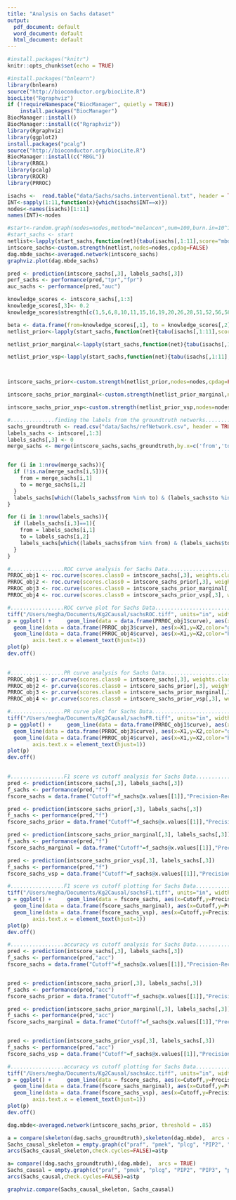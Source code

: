 ```yaml
---
title: "Analysis on Sachs dataset"
output:
  pdf_document: default
  word_document: default
  html_document: default
---
```


```r
#install.packages("knitr")
knitr::opts_chunk$set(echo = TRUE)
```


```r
#install.packages("bnlearn")
library(bnlearn)
source("http://bioconductor.org/biocLite.R")
biocLite("Rgraphviz")
if (!requireNamespace("BiocManager", quietly = TRUE))
    install.packages("BiocManager")
BiocManager::install()
BiocManager::install(c("Rgraphviz"))
library(Rgraphviz)
library(ggplot2)
install.packages("pcalg")
source("http://bioconductor.org/biocLite.R") 
BiocManager::install(c("RBGL"))
library(RBGL)
library(pcalg)
library(ROCR)
library(PRROC)
```


```r
isachs <-  read.table("data/Sachs/sachs.interventional.txt", header = TRUE,colClasses = "factor")
INT<-sapply(1:11,function(x){which(isachs$INT==x)})
nodes<-names(isachs)[1:11]
names(INT)<-nodes

#start<-random.graph(nodes=nodes,method="melancon",num=100,burn.in=10^1, every=50)
#start_sachs <- start
netlist<-lapply(start_sachs,function(net){tabu(isachs[,1:11],score="mbde",exp=INT,iss=1,start=net,tabu=50)})
intscore_sachs<-custom.strength(netlist,nodes=nodes,cpdag=FALSE)
dag.mbde_sachs<-averaged.network(intscore_sachs)
graphviz.plot(dag.mbde_sachs)

pred <- prediction(intscore_sachs[,3], labels_sachs[,3])
perf_sachs <- performance(pred,"tpr","fpr")
auc_sachs <- performance(pred,"auc")

knowledge_scores <- intscore_sachs[,1:3]
knowledge_scores[,3]<- 0.2
knowledge_scores$strength[c(1,5,6,8,10,11,15,16,19,20,26,28,51,52,56,58,60,61,62,63,66,67,68,69,70,77,78,81,83,87,88,90,92,97,101,102,106,107,109)] <- 0.5

beta <- data.frame(from=knowledge_scores[,1], to = knowledge_scores[,2], prob=knowledge_scores[,3],stringsAsFactors = FALSE)
netlist_prior<-lapply(start_sachs,function(net){tabu(isachs[,1:11],score="mbde", prior = "cs",beta=beta,exp=INT,iss=1,start=net,tabu=50)})

netlist_prior_marginal<-lapply(start_sachs,function(net){tabu(isachs[,1:11],score="mbde", prior = "marginal",exp=INT,iss=1,start=net,tabu=50)})

netlist_prior_vsp<-lapply(start_sachs,function(net){tabu(isachs[,1:11],score="mbde", prior = "vsp",exp=INT,iss=1,start=net,tabu=50)})



intscore_sachs_prior<-custom.strength(netlist_prior,nodes=nodes,cpdag=FALSE)

intscore_sachs_prior_marginal<-custom.strength(netlist_prior_marginal,nodes=nodes,cpdag=FALSE)

intscore_sachs_prior_vsp<-custom.strength(netlist_prior_vsp,nodes=nodes,cpdag=FALSE)
```

```r
#..............finding the labels from the groundtruth networks...............
sachs_groundtruth <- read.csv("data/Sachs/refNetwork.csv", header = TRUE)
labels_sachs <- intscore[,1:3]
labels_sachs[,3] <- 0
merge_sachs <- merge(intscore_sachs,sachs_groundtruth,by.x=c('from','to'),by.y=c('Gene1','Gene2'),all.x=TRUE)


for (i in 1:nrow(merge_sachs)){
  if (!is.na(merge_sachs[i,5])){
    from = merge_sachs[i,1]
    to = merge_sachs[i,2]
  }
  labels_sachs[which((labels_sachs$from %in% to) & (labels_sachs$to %in% from)),3] <- 1
}

for (i in 1:nrow(labels_sachs)){
  if (labels_sachs[i,3]==1){
    from = labels_sachs[i,1]
    to = labels_sachs[i,2]
    labels_sachs[which((labels_sachs$from %in% from) & (labels_sachs$to %in% to)),][3] <- 1
  }
}
```

```r
#.................ROC curve analysis for Sachs Data...........................
PRROC_obj1 <- roc.curve(scores.class0 = intscore_sachs[,3], weights.class0=labels_sachs[,3],curve=TRUE)
PRROC_obj2 <- roc.curve(scores.class0 = intscore_sachs_prior[,3], weights.class0=labels_sachs[,3],curve=TRUE)
PRROC_obj3 <- roc.curve(scores.class0 = intscore_sachs_prior_marginal[,3], weights.class0=labels_sachs[,3],curve=TRUE)
PRROC_obj4 <- roc.curve(scores.class0 = intscore_sachs_prior_vsp[,3], weights.class0=labels_sachs[,3],curve=TRUE)
```

```r
#.................ROC curve plot for Sachs Data...........................
tiff("/Users/megha/Documents/Kg2Causal/sachsROC.tiff", units="in", width=5, height=5, res=600)
p = ggplot() +     geom_line(data = data.frame(PRROC_obj1$curve), aes(x=X1,y=X2,color="red")) + geom_line(data = data.frame(PRROC_obj2$curve), aes(x=X1,y=X2,color = "blue")) + 
  geom_line(data = data.frame(PRROC_obj3$curve), aes(x=X1,y=X2,color="green"))+
  geom_line(data = data.frame(PRROC_obj4$curve), aes(x=X1,y=X2,color="brown"))+ xlab('FP rate') + ylab('TP rate') + geom_smooth(span = 0.5) +scale_color_identity(name = "Method",breaks = c("blue","red","green","brown"))+theme(text = element_text(size=30),
        axis.text.x = element_text(hjust=1)) 
plot(p)
dev.off()
       
```
```r
#.................PR curve analysis for Sachs Data...........................
PRROC_obj1 <- pr.curve(scores.class0 = intscore_sachs[,3], weights.class0=labels_sachs[,3],curve=TRUE)
PRROC_obj2 <- pr.curve(scores.class0 = intscore_sachs_prior[,3], weights.class0=labels_sachs[,3],curve=TRUE)
PRROC_obj3 <- pr.curve(scores.class0 = intscore_sachs_prior_marginal[,3], weights.class0=labels_sachs[,3],curve=TRUE)
PRROC_obj4 <- pr.curve(scores.class0 = intscore_sachs_prior_vsp[,3], weights.class0=labels_sachs[,3],curve=TRUE)
```
```r
#.................PR curve plot for Sachs Data...........................
tiff("/Users/megha/Documents/Kg2Causal/sachsPR.tiff", units="in", width=5, height=5, res=600)
p = ggplot() +     geom_line(data = data.frame(PRROC_obj1$curve), aes(x=X1,y=X2,color="red")) + geom_line(data = data.frame(PRROC_obj2$curve), aes(x=X1,y=X2,color = "blue")) + 
  geom_line(data = data.frame(PRROC_obj3$curve), aes(x=X1,y=X2,color="green"))+
  geom_line(data = data.frame(PRROC_obj4$curve), aes(x=X1,y=X2,color="brown"))+ xlab('Recall') + ylab('Precision') + geom_smooth(span = 0.5) +scale_color_identity(name = "Method",breaks = c("blue","red","green","brown"))+theme(text = element_text(size=30),
        axis.text.x = element_text(hjust=1)) 
plot(p)
dev.off()
       
```
```r
#.................F1 score vs cutoff analysis for Sachs Data...........................
pred <- prediction(intscore_sachs[,3], labels_sachs[,3])
f_sachs <- performance(pred,"f")
fscore_sachs = data.frame("Cutoff"=f_sachs@x.values[[1]],"Precision-Recall F measure"=f_sachs@y.values[[1]])

pred <- prediction(intscore_sachs_prior[,3], labels_sachs[,3])
f_sachs <- performance(pred,"f")
fscore_sachs_prior = data.frame("Cutoff"=f_sachs@x.values[[1]],"Precision-Recall F measure"=f_sachs@y.values[[1]])

pred <- prediction(intscore_sachs_prior_marginal[,3], labels_sachs[,3])
f_sachs <- performance(pred,"f")
fscore_sachs_marginal = data.frame("Cutoff"=f_sachs@x.values[[1]],"Precision-Recall F measure"=f_sachs@y.values[[1]])

pred <- prediction(intscore_sachs_prior_vsp[,3], labels_sachs[,3])
f_sachs <- performance(pred,"f")
fscore_sachs_vsp = data.frame("Cutoff"=f_sachs@x.values[[1]],"Precision-Recall F measure"=f_sachs@y.values[[1]])
```
```r
#.................F1 score vs cutoff plotting for Sachs Data...........................
tiff("/Users/megha/Documents/Kg2Causal/sachsF1.tiff", units="in", width=5, height=5, res=600)
p = ggplot() +     geom_line(data = fscore_sachs, aes(x=Cutoff,y=Precision.Recall.F.measure,color="red")) + geom_line(data = fscore_sachs_prior, aes(x=Cutoff,y=Precision.Recall.F.measure,color = "blue")) + 
  geom_line(data = data.frame(fscore_sachs_marginal), aes(x=Cutoff,y=Precision.Recall.F.measure,color="green"))+
  geom_line(data = data.frame(fscore_sachs_vsp), aes(x=Cutoff,y=Precision.Recall.F.measure,color="brown"))+ xlab('Cutoff') + ylab('F1 measure') + geom_smooth(span = 0.5) +scale_color_identity(name = "Method",breaks = c("blue","red","green","brown"))+theme(text = element_text(size=30),
        axis.text.x = element_text(hjust=1)) 
plot(p)
dev.off()
```


```r
#.................accuracy vs cutoff analysis for Sachs Data.....................
pred <- prediction(intscore_sachs[,3], labels_sachs[,3])
f_sachs <- performance(pred,"acc")
fscore_sachs = data.frame("Cutoff"=f_sachs@x.values[[1]],"Precision-Recall F measure"=f_sachs@y.values[[1]])


pred <- prediction(intscore_sachs_prior[,3], labels_sachs[,3])
f_sachs <- performance(pred,"acc")
fscore_sachs_prior = data.frame("Cutoff"=f_sachs@x.values[[1]],"Precision-Recall F measure"=f_sachs@y.values[[1]])

pred <- prediction(intscore_sachs_prior_marginal[,3], labels_sachs[,3])
f_sachs <- performance(pred,"acc")
fscore_sachs_marginal = data.frame("Cutoff"=f_sachs@x.values[[1]],"Precision-Recall F measure"=f_sachs@y.values[[1]])


pred <- prediction(intscore_sachs_prior_vsp[,3], labels_sachs[,3])
f_sachs <- performance(pred,"acc")
fscore_sachs_vsp = data.frame("Cutoff"=f_sachs@x.values[[1]],"Precision-Recall F measure"=f_sachs@y.values[[1]])
```

```r
#.................accuracy vs cutoff plotting for Sachs Data...........................
tiff("/Users/megha/Documents/Kg2Causal/sachsAcc.tiff", units="in", width=5, height=5, res=600)
p = ggplot() +     geom_line(data = fscore_sachs, aes(x=Cutoff,y=Precision.Recall.F.measure,color="red")) + geom_line(data = fscore_sachs_prior, aes(x=Cutoff,y=Precision.Recall.F.measure,color = "blue")) + 
  geom_line(data = data.frame(fscore_sachs_marginal), aes(x=Cutoff,y=Precision.Recall.F.measure,color="green"))+
  geom_line(data = data.frame(fscore_sachs_vsp), aes(x=Cutoff,y=Precision.Recall.F.measure,color="brown"))+ xlab('Cutoff') + ylab('Accuracy') + geom_smooth(span = 0.5) +scale_color_identity(name = "Method",breaks = c("blue","red","green","brown"))+theme(text = element_text(size=30),
        axis.text.x = element_text(hjust=1)) 
plot(p)
dev.off()       
```
```r
dag.mbde<-averaged.network(intscore_sachs_prior, threshold = .85)

a = compare(skeleton(dag.sachs_groundtruth),skeleton(dag.mbde),  arcs = TRUE)
Sachs_causal_skeleton = empty.graph(c("praf", "pmek", "plcg", "PIP2", "PIP3", "p44.42", "pakts473", "PKA", "PKC", "P38", "pjnk"  ),num=1)
arcs(Sachs_causal_skeleton,check.cycles=FALSE)=a$tp 

a= compare((dag.sachs_groundtruth),(dag.mbde),  arcs = TRUE)
Sachs_causal = empty.graph(c("praf", "pmek", "plcg", "PIP2", "PIP3", "p44.42", "pakts473", "PKA", "PKC", "P38", "pjnk"  ),num=1)
arcs(Sachs_causal,check.cycles=FALSE)=a$tp

graphviz.compare(Sachs_causal_skeleton, Sachs_causal)
```
